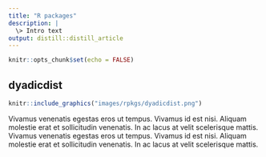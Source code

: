 ```yaml
---
title: "R packages"
description: |
  \> Intro text
output: distill::distill_article
---
```


```r
knitr::opts_chunk$set(echo = FALSE)
```


<!-- Vivamus venenatis egestas eros ut tempus. Vivamus id est nisi. Aliquam molestie erat et sollicitudin venenatis. In ac lacus at velit scelerisque mattis. -->

<!-- Vivamus venenatis egestas eros ut tempus. Vivamus id est nisi. Aliquam molestie erat et sollicitudin venenatis. In ac lacus at velit scelerisque mattis. -->

<!-- ::: {.floatting} -->

<!-- ```{r out.width='30%', out.extra='style="float:right; padding:10px"'} -->
<!-- knitr::include_graphics("jvieroe.png") -->
<!-- ``` -->

<!-- Vivamus venenatis egestas eros ut tempus. Vivamus id est nisi. Aliquam molestie erat et sollicitudin venenatis. In ac lacus at velit scelerisque mattis. -->
<!-- ::: -->

## dyadicdist

::: {.floatting}

```r
knitr::include_graphics("images/rpkgs/dyadicdist.png")
```

Vivamus venenatis egestas eros ut tempus. Vivamus id est nisi. Aliquam molestie erat et sollicitudin venenatis. In ac lacus at velit scelerisque mattis. Vivamus venenatis egestas eros ut tempus. Vivamus id est nisi. Aliquam molestie erat et sollicitudin venenatis. In ac lacus at velit scelerisque mattis.
:::